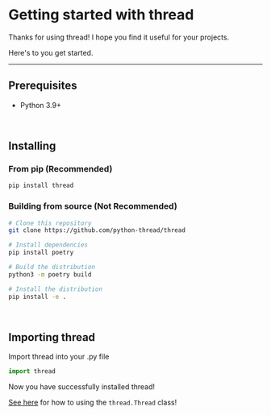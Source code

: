 # Getting started with thread

Thanks for using thread! I hope you find it useful for your projects.

Here's to you get started.

---

## Prerequisites

* Python 3.9+


<br />


## Installing

### From pip (Recommended)
```sh
pip install thread
```

### Building from source (Not Recommended)
```sh
# Clone this repository
git clone https://github.com/python-thread/thread

# Install dependencies
pip install poetry

# Build the distribution
python3 -m poetry build

# Install the distribution
pip install -e .
```

<br />


## Importing thread

Import thread into your .py file
```py
import thread
```

Now you have successfully installed thread!

[See here](./threading.md) for how to using the `thread.Thread` class!